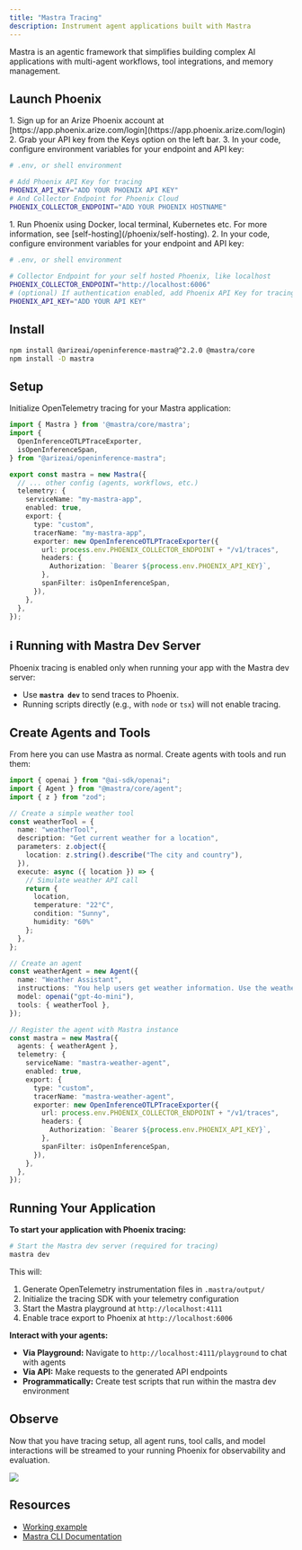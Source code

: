 ```yaml
---
title: "Mastra Tracing"
description: Instrument agent applications built with Mastra
---
```



Mastra is an agentic framework that simplifies building complex AI applications with multi-agent workflows, tool integrations, and memory management.

## Launch Phoenix

<Tabs>
  <Tab title="Phoenix Cloud">
1. Sign up for an Arize Phoenix account at [https://app.phoenix.arize.com/login](https://app.phoenix.arize.com/login)
2. Grab your API key from the Keys option on the left bar.
3. In your code, configure environment variables for your endpoint and API key:

```bash
# .env, or shell environment

# Add Phoenix API Key for tracing
PHOENIX_API_KEY="ADD YOUR PHOENIX API KEY"
# And Collector Endpoint for Phoenix Cloud
PHOENIX_COLLECTOR_ENDPOINT="ADD YOUR PHOENIX HOSTNAME"
```
</Tab>
<Tab title="Self-hosted Phoenix">
1. Run Phoenix using Docker, local terminal, Kubernetes etc. For more information, see [self-hosting](/phoenix/self-hosting).
2. In your code, configure environment variables for your endpoint and API key:

```bash
# .env, or shell environment
​
# Collector Endpoint for your self hosted Phoenix, like localhost
PHOENIX_COLLECTOR_ENDPOINT="http://localhost:6006"
# (optional) If authentication enabled, add Phoenix API Key for tracing
PHOENIX_API_KEY="ADD YOUR API KEY"
```
</Tab>
</Tabs>

## Install

```bash
npm install @arizeai/openinference-mastra@^2.2.0 @mastra/core
npm install -D mastra
```

## Setup

Initialize OpenTelemetry tracing for your Mastra application:

```typescript expandable
import { Mastra } from '@mastra/core/mastra';
import {
  OpenInferenceOTLPTraceExporter,
  isOpenInferenceSpan,
} from "@arizeai/openinference-mastra";

export const mastra = new Mastra({
  // ... other config (agents, workflows, etc.)
  telemetry: {
    serviceName: "my-mastra-app",
    enabled: true,
    export: {
      type: "custom",
      tracerName: "my-mastra-app",
      exporter: new OpenInferenceOTLPTraceExporter({
        url: process.env.PHOENIX_COLLECTOR_ENDPOINT + "/v1/traces",
        headers: {
          Authorization: `Bearer ${process.env.PHOENIX_API_KEY}`,
        },
        spanFilter: isOpenInferenceSpan,
      }),
    },
  },
});
```

## ℹ️ Running with Mastra Dev Server

Phoenix tracing is enabled only when running your app with the Mastra dev server:

- Use **`mastra dev`** to send traces to Phoenix.
- Running scripts directly (e.g., with `node` or `tsx`) will not enable tracing.


## Create Agents and Tools

From here you can use Mastra as normal. Create agents with tools and run them:

```typescript expandable
import { openai } from "@ai-sdk/openai";
import { Agent } from "@mastra/core/agent";
import { z } from "zod";

// Create a simple weather tool
const weatherTool = {
  name: "weatherTool",
  description: "Get current weather for a location",
  parameters: z.object({
    location: z.string().describe("The city and country"),
  }),
  execute: async ({ location }) => {
    // Simulate weather API call
    return {
      location,
      temperature: "22°C",
      condition: "Sunny",
      humidity: "60%"
    };
  },
};

// Create an agent
const weatherAgent = new Agent({
  name: "Weather Assistant",
  instructions: "You help users get weather information. Use the weather tool to get current conditions.",
  model: openai("gpt-4o-mini"),
  tools: { weatherTool },
});

// Register the agent with Mastra instance
const mastra = new Mastra({
  agents: { weatherAgent },
  telemetry: {
    serviceName: "mastra-weather-agent",
    enabled: true,
    export: {
      type: "custom",
      tracerName: "mastra-weather-agent",
      exporter: new OpenInferenceOTLPTraceExporter({
        url: process.env.PHOENIX_COLLECTOR_ENDPOINT + "/v1/traces",
        headers: {
          Authorization: `Bearer ${process.env.PHOENIX_API_KEY}`,
        },
        spanFilter: isOpenInferenceSpan,
      }),
    },
  },
});
```

## Running Your Application

**To start your application with Phoenix tracing:**

```bash
# Start the Mastra dev server (required for tracing)
mastra dev
```

This will:
1. Generate OpenTelemetry instrumentation files in `.mastra/output/`
2. Initialize the tracing SDK with your telemetry configuration
3. Start the Mastra playground at `http://localhost:4111`
4. Enable trace export to Phoenix at `http://localhost:6006`

**Interact with your agents:**

- **Via Playground:** Navigate to `http://localhost:4111/playground` to chat with agents
- **Via API:** Make requests to the generated API endpoints
- **Programmatically:** Create test scripts that run within the mastra dev environment


## Observe

Now that you have tracing setup, all agent runs, tool calls, and model interactions will be streamed to your running Phoenix for observability and evaluation.

<Frame>
  <img src="https://storage.googleapis.com/arize-phoenix-assets/assets/images/phoenix-docs-images/mastra-traces.png" />
</Frame>

## Resources

* [Working example](https://github.com/Arize-ai/phoenix/tree/main/tutorials/agents/mastra/example-agent)
* [Mastra CLI Documentation](https://mastra.ai/en/docs/getting-started/installation)
